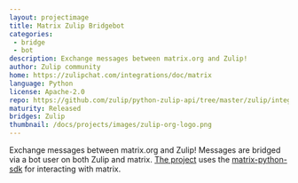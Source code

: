 ```yaml
---
layout: projectimage
title: Matrix Zulip Bridgebot
categories:
 - bridge
 - bot
description: Exchange messages between matrix.org and Zulip!
author: Zulip community
home: https://zulipchat.com/integrations/doc/matrix
language: Python
license: Apache-2.0
repo: https://github.com/zulip/python-zulip-api/tree/master/zulip/integrations/bridge_with_matrix
maturity: Released
bridges: Zulip
thumbnail: /docs/projects/images/zulip-org-logo.png
---
```


Exchange messages between matrix.org and Zulip! Messages are bridged
via a bot user on both Zulip and matrix. [The
project](https://github.com/zulip/python-zulip-api/tree/master/zulip/integrations/bridge_with_matrix)
uses the
[matrix-python-sdk](https://github.com/matrix-org/matrix-python-sdk)
for interacting with matrix.
